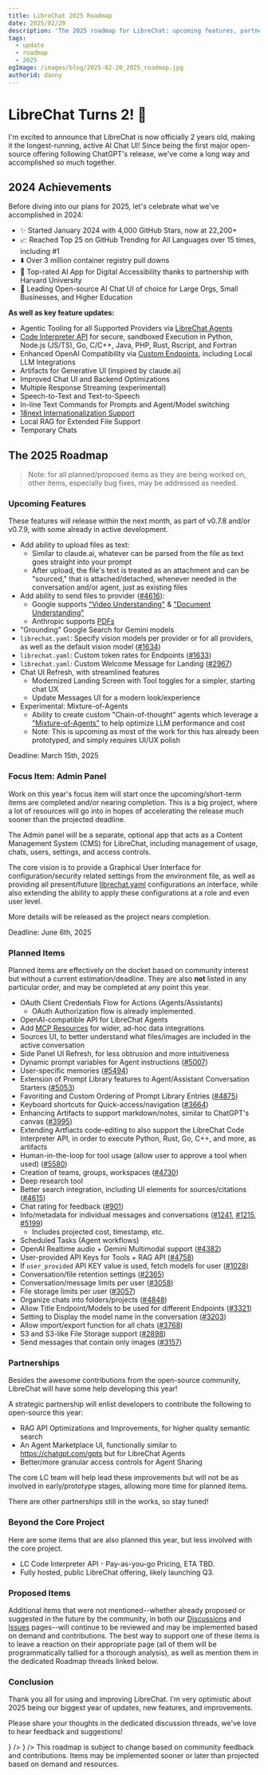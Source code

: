 ```yaml
---
title: LibreChat 2025 Roadmap
date: 2025/02/20
description: 'The 2025 roadmap for LibreChat: upcoming features, partnerships, and more.'
tags:
  - update
  - roadmap
  - 2025
ogImage: /images/blog/2025-02-20_2025_roadmap.jpg
authorid: danny
---
```



<BlogHeader />

# LibreChat Turns 2! 🎉

I'm excited to announce that LibreChat is now officially 2 years old, making it the longest-running, active AI Chat UI! Since being the first major open-source offering following ChatGPT's release, we've come a long way and accomplished so much together.

## 2024 Achievements

Before diving into our plans for 2025, let's celebrate what we've accomplished in 2024:
- ✨ Started January 2024 with 4,000 GitHub Stars, now at 22,200+
- 📈 Reached Top 25 on GitHub Trending for All Languages over 15 times, including #1
- ⬇️ Over 3 million container registry pull downs
- 👐 Top-rated AI App for Digital Accessibility thanks to partnership with Harvard University
- 🏢 Leading Open-source AI Chat UI of choice for Large Orgs, Small Businesses, and Higher Education

**As well as key feature updates:**
- Agentic Tooling for all Supported Providers via [LibreChat Agents](https://www.librechat.ai/docs/features/agents)
- [Code Interpreter API](https://code.librechat.ai/pricing) for secure, sandboxed Execution in Python, Node.js (JS/TS), Go, C/C++, Java, PHP, Rust, Rscript, and Fortran
- Enhanced OpenAI Compatibility via [Custom Endpoints](https://www.librechat.ai/docs/quick_start/custom_endpoints), including Local LLM Integrations
- Artifacts for Generative UI (inspired by claude.ai)
- Improved Chat UI and Backend Optimizations
- Multiple Response Streaming (experimental)
- Speech-to-Text and Text-to-Speech
- In-line Text Commands for Prompts and Agent/Model switching
- [18next Internationalization Support](https://www.librechat.ai/blog/2025-02-13_translation)
- Local RAG for Extended File Support
- Temporary Chats

## The 2025 Roadmap

> Note: for all planned/proposed items as they are being worked on, other items, especially bug fixes, may be addressed as needed.
### Upcoming Features

These features will release within the next month, as part of v0.7.8 and/or v0.7.9, with some already in active development.

- Add ability to upload files as text:
	- Similar to claude.ai, whatever can be parsed from the file as text goes straight into your prompt
	- After upload, the file's text is treated as an attachment and can be "sourced," that is attached/detached, whenever needed in the conversation and/or agent, just as existing files
- Add ability to send files to provider ([#4616](https://github.com/danny-avila/LibreChat/issues/4616)):
  - Google supports ["Video Understanding"](https://cloud.google.com/vertex-ai/generative-ai/docs/multimodal/video-understanding) & ["Document Understanding"](https://cloud.google.com/vertex-ai/generative-ai/docs/multimodal/document-understanding)
  - Anthropic supports [PDFs](https://docs.anthropic.com/en/docs/build-with-claude/pdf-support)
- "Grounding" Google Search for Gemini models
- `librechat.yaml`: Specify vision models per provider or for all providers, as well as the default vision model ([#1634](https://github.com/danny-avila/LibreChat/issues/1634))
- `librechat.yaml`: Custom token rates for Endpoints ([#1633](https://github.com/danny-avila/LibreChat/issues/1633))
- `librechat.yaml`: Custom Welcome Message for Landing ([#2967](https://github.com/danny-avila/LibreChat/issues/2967))
- Chat UI Refresh, with streamlined features
	- Modernized Landing Screen with Tool toggles for a simpler, starting chat UX
	- Update Messages UI for a modern look/experience
- Experimental: Mixture-of-Agents
	- Ability to create custom "Chain-of-thought" agents which leverage a ["Mixture-of-Agents"](https://arxiv.org/abs/2406.04692) to help optimize LLM performance and cost
	- Note: This is upcoming as most of the work for this has already been prototyped, and simply requires UI/UX polish
	

Deadline: March 15th, 2025
### Focus Item: Admin Panel

Work on this year's focus item will start once the upcoming/short-term items are completed and/or nearing completion. This is a big project, where a lot of resources will go into in hopes of accelerating the release much sooner than the projected deadline.

The Admin panel will be a separate, optional app that acts as a Content Management System (CMS) for LibreChat, including management of usage, chats, users, settings, and access controls.

The core vision is to provide a Graphical User Interface for configuration/security related settings from the environment file, as well as providing all present/future [librechat.yaml](https://www.librechat.ai/docs/configuration/librechat_yaml) configurations an interface, while also extending the ability to apply these configurations at a role and even user level.

More details will be released as the project nears completion.

Deadline: June 6th, 2025
### Planned Items

Planned items are effectively on the docket based on community interest but without a current estimation/deadline. They are also **not** listed in any particular order, and may be completed at any point this year.

- OAuth Client Credentials Flow for Actions (Agents/Assistants)
  - OAuth Authorization flow is already implemented.
- OpenAI-compatible API for LibreChat Agents
- Add [MCP Resources](https://modelcontextprotocol.io/docs/concepts/resources) for wider, ad-hoc data integrations
- Sources UI, to better understand what files/images are included in the active conversation
- Side Panel UI Refresh, for less obtrusion and more intuitiveness
- Dynamic prompt variables for Agent instructions ([#5007](https://github.com/danny-avila/LibreChat/issues/5007))
- User-specific memories ([#5494](https://github.com/danny-avila/LibreChat/issues/5494))
- Extension of Prompt Library features to Agent/Assistant Conversation Starters ([#5053](https://github.com/danny-avila/LibreChat/issues/5053))
- Favoriting and Custom Ordering of Prompt Library Entries ([#4875](https://github.com/danny-avila/LibreChat/issues/4875))
- Keyboard shortcuts for Quick-access/navigation ([#3664](https://github.com/danny-avila/LibreChat/issues/3664))
- Enhancing Artifacts to support markdown/notes, similar to ChatGPT's canvas ([#3995](https://github.com/danny-avila/LibreChat/issues/3995))
- Extending Artfiacts code-editing to also support the LibreChat Code Interpreter API, in order to execute Python, Rust, Go, C++, and more, as artifacts
- Human-in-the-loop for tool usage (allow user to approve a tool when used) ([#5580](https://github.com/danny-avila/LibreChat/issues/5580))
- Creation of teams, groups, workspaces ([#4730](https://github.com/danny-avila/LibreChat/issues/4730))
- Deep research tool
- Better search integration, including UI elements for sources/citations ([#4615](https://github.com/danny-avila/LibreChat/issues/4615))
- Chat rating for feedback ([#901](https://github.com/danny-avila/LibreChat/issues/901))
- Info/metadata for individual messages and conversations ([#1241](https://github.com/danny-avila/LibreChat/issues/1241), [#1215](https://github.com/danny-avila/LibreChat/issues/1215), [#5199](https://github.com/danny-avila/LibreChat/issues/5199))
  - Includes projected cost, timestamp, etc.
- Scheduled Tasks (Agent workflows)
- OpenAI Realtime audio + Gemini Multimodal support ([#4382](https://github.com/danny-avila/LibreChat/issues/4382))
- User-provided API Keys for Tools + RAG API ([#4758](https://github.com/danny-avila/LibreChat/issues/4758))
- If `user_provided` API KEY value is used, fetch models for user ([#1028](https://github.com/danny-avila/LibreChat/issues/1028))
- Conversation/file retention settings ([#2365](https://github.com/danny-avila/LibreChat/issues/2365))
- Conversation/message limits per user ([#3058](https://github.com/danny-avila/LibreChat/issues/3058))
- File storage limits per user ([#3057](https://github.com/danny-avila/LibreChat/issues/3057))
- Organize chats into folders/projects ([#4848](https://github.com/danny-avila/LibreChat/issues/4848))
- Allow Title Endpoint/Models to be used for different Endpoints ([#3321](https://github.com/danny-avila/LibreChat/issues/3321))
- Setting to Display the model name in the conversation ([#3203](https://github.com/danny-avila/LibreChat/issues/3203))
- Allow import/export function for all chats ([#3768](https://github.com/danny-avila/LibreChat/issues/3768))
- S3 and S3-like File Storage support ([#2898](https://github.com/danny-avila/LibreChat/issues/2898))
- Send messages that contain only images ([#3157](https://github.com/danny-avila/LibreChat/issues/3157))
### Partnerships

Besides the awesome contributions from the open-source community, LibreChat will have some help developing this year!

A strategic partnership will enlist developers to contribute the following to open-source this year:

- RAG API Optimizations and Improvements, for higher quality semantic search
- An Agent Marketplace UI, functionally similar to https://chatgpt.com/gpts but for LibreChat Agents
- Better/more granular access controls for Agent Sharing

The core LC team will help lead these improvements but will not be as involved in early/prototype stages, allowing more time for planned items. 

There are other partnerships still in the works, so stay tuned!

### Beyond the Core Project

Here are some items that are also planned this year, but less involved with the core project.

- LC Code Interpreter API - Pay-as-you-go Pricing, ETA TBD.
- Fully hosted, public LibreChat offering, likely launching Q3.

### Proposed Items

Additional items that were not mentioned--whether already proposed or suggested in the future by the community, in both our [Discussions](https://github.com/danny-avila/LibreChat/discussions/categories/feature-requests-suggestions) and [Issues](https://github.com/danny-avila/LibreChat/issues?q=is%3Aissue%20state%3Aopen%20label%3A%22%E2%9C%A8%20enhancement%22) pages--will continue to be reviewed and may be implemented based on demand and contributions. The best way to support one of these items is to leave a reaction on their appropriate page (all of them will be programmatically tallied for a thorough analysis), as well as mention them in the dedicated Roadmap threads linked below.


### Conclusion

Thank you all for using and improving LibreChat. I'm very optimistic about 2025 being our biggest year of updates, new features, and improvements.

Please share your thoughts in the dedicated discussion threads, we've love to hear feedback and suggestions!

<Cards>
  <Cards.Card
    title="GitHub Roadmap Discussion"
    href="[PLACEHOLDER_LINK]"
    target="_blank"
    icon={<Github />}
  />
  <Cards.Card
    title="Discord Roadmap Discussion"
    href="[PLACEHOLDER_LINK]"
    target="_blank"
    icon={<Discord />}
  />
</Cards>

<Callout type="info" title="Note">
  This roadmap is subject to change based on community feedback and contributions. Items may be
  implemented sooner or later than projected based on demand and resources.
</Callout>